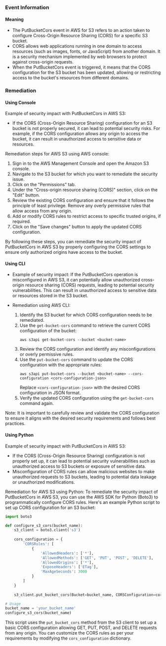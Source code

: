
### Event Information

#### Meaning

- The PutBucketCors event in AWS for S3 refers to an action taken to configure Cross-Origin Resource Sharing (CORS) for a specific S3 bucket.
- CORS allows web applications running in one domain to access resources (such as images, fonts, or JavaScript) from another domain. It is a security mechanism implemented by web browsers to protect against cross-origin requests.
- When the PutBucketCors event is triggered, it means that the CORS configuration for the S3 bucket has been updated, allowing or restricting access to the bucket's resources from different domains.

### Remediation

#### Using Console

Example of security impact with PutBucketCors in AWS S3:
- If the CORS (Cross-Origin Resource Sharing) configuration for an S3 bucket is not properly secured, it can lead to potential security risks. For example, if the CORS configuration allows any origin to access the bucket, it can result in unauthorized access to sensitive data or resources.

Remediation steps for AWS S3 using AWS console:
1. Sign in to the AWS Management Console and open the Amazon S3 console.
2. Navigate to the S3 bucket for which you want to remediate the security issue.
3. Click on the "Permissions" tab.
4. Under the "Cross-origin resource sharing (CORS)" section, click on the "Edit" button.
5. Review the existing CORS configuration and ensure that it follows the principle of least privilege. Remove any overly permissive rules that allow access from any origin.
6. Add or modify CORS rules to restrict access to specific trusted origins, if required.
7. Click on the "Save changes" button to apply the updated CORS configuration.

By following these steps, you can remediate the security impact of PutBucketCors in AWS S3 by properly configuring the CORS settings to ensure only authorized origins have access to the bucket.

#### Using CLI

- Example of security impact: If the PutBucketCors operation is misconfigured in AWS S3, it can potentially allow unauthorized cross-origin resource sharing (CORS) requests, leading to potential security vulnerabilities. This can result in unauthorized access to sensitive data or resources stored in the S3 bucket.

- Remediation using AWS CLI:
  1. Identify the S3 bucket for which CORS configuration needs to be remediated.
  2. Use the `get-bucket-cors` command to retrieve the current CORS configuration of the bucket: 
     ```
     aws s3api get-bucket-cors --bucket <bucket-name>
     ```
  3. Review the CORS configuration and identify any misconfigurations or overly permissive rules.
  4. Use the `put-bucket-cors` command to update the CORS configuration with the appropriate rules:
     ```
     aws s3api put-bucket-cors --bucket <bucket-name> --cors-configuration <cors-configuration-json>
     ```
     Replace `<cors-configuration-json>` with the desired CORS configuration in JSON format.
  5. Verify the updated CORS configuration using the `get-bucket-cors` command again.

Note: It is important to carefully review and validate the CORS configuration to ensure it aligns with the desired security requirements and follows best practices.

#### Using Python

Example of security impact with PutBucketCors in AWS S3:
- If the CORS (Cross-Origin Resource Sharing) configuration is not properly set up, it can lead to potential security vulnerabilities such as unauthorized access to S3 buckets or exposure of sensitive data.
- Misconfiguration of CORS rules can allow malicious websites to make unauthorized requests to S3 buckets, leading to potential data leakage or unauthorized modifications.

Remediation for AWS S3 using Python:
To remediate the security impact of PutBucketCors in AWS S3, you can use the AWS SDK for Python (Boto3) to programmatically configure CORS rules. Here's an example Python script to set up CORS configuration for an S3 bucket:

```python
import boto3

def configure_s3_cors(bucket_name):
    s3_client = boto3.client('s3')
    
    cors_configuration = {
        'CORSRules': [
            {
                'AllowedHeaders': ['*'],
                'AllowedMethods': ['GET', 'PUT', 'POST', 'DELETE'],
                'AllowedOrigins': ['*'],
                'ExposeHeaders': ['ETag'],
                'MaxAgeSeconds': 3000
            }
        ]
    }
    
    s3_client.put_bucket_cors(Bucket=bucket_name, CORSConfiguration=cors_configuration)

# Usage
bucket_name = 'your_bucket_name'
configure_s3_cors(bucket_name)
```

This script uses the `put_bucket_cors` method from the S3 client to set up a basic CORS configuration allowing GET, PUT, POST, and DELETE requests from any origin. You can customize the CORS rules as per your requirements by modifying the `cors_configuration` dictionary.

